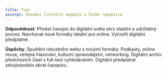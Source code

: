```yaml
---
title: Tvar
excerpt: Zásadní literární magazín v České republice
---
```


**Odpovědnost**: Přivést časopis do digitální světa skrz stabilní a udržitelný proces. Navrhovat nové formáty ideální pro online. Vytvořit digitální předplatné.

**Úspěchy**: Spuštění robustního webu s novými formáty: Podkasty, online revue, veřejná hlasování, kulturní zpravodajství, networking. Digitální archiv předchozích čísel s full-text vyhledáváním. Digitální předplatné zdvojnásobilo obrat časopisu.
